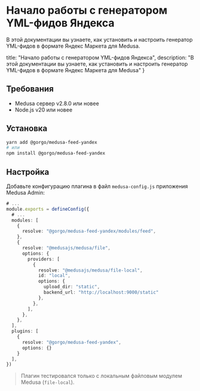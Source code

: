 # Начало работы с генератором YML-фидов Яндекса

В этой документации вы узнаете, как установить и настроить генератор YML-фидов в формате Яндекс Маркета для Medusa.

  title: "Начало работы с генератором YML-фидов Яндекса",
  description: "В этой документации вы узнаете, как установить и настроить генератор YML-фидов в формате Яндекс Маркета для Medusa"
}


## Требования

- Medusa сервер v2.8.0 или новее
- Node.js v20 или новее

## Установка

```bash
yarn add @gorgo/medusa-feed-yandex
# или
npm install @gorgo/medusa-feed-yandex
```

## Настройка

Добавьте конфигурацию плагина в файл `medusa-config.js` приложения Medusa Admin:

```ts
# ...
module.exports = defineConfig({
  # ...
  modules: [
    {
      resolve: "@gorgo/medusa-feed-yandex/modules/feed",
    },
    {
      resolve: "@medusajs/medusa/file",
      options: {
        providers: [
          {
            resolve: "@medusajs/medusa/file-local",
            id: "local",
            options: {
              upload_dir: "static",
              backend_url: "http://localhost:9000/static"
            },
          },
        ],
      },
    },
  ],
  plugins: [
    {
      resolve: "@gorgo/medusa-feed-yandex",
      options: {}
    }
  ],
})
```

> Плагин тестировался только с локальным файловым модулем Medusa (`file-local`).
